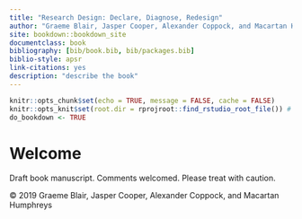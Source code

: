 ```yaml
--- 
title: "Research Design: Declare, Diagnose, Redesign"
author: "Graeme Blair, Jasper Cooper, Alexander Coppock, and Macartan Humphreys"
site: bookdown::bookdown_site
documentclass: book
bibliography: [bib/book.bib, bib/packages.bib]
biblio-style: apsr
link-citations: yes
description: "describe the book"
---
```


```r
knitr::opts_chunk$set(echo = TRUE, message = FALSE, cache = FALSE)
knitr::opts_knit$set(root.dir = rprojroot::find_rstudio_root_file()) # files are all relative to RStudio project home
do_bookdown <- TRUE
```

# Welcome {-} 

Draft book manuscript. Comments welcomed. Please treat with caution.

&copy; 2019 Graeme Blair, Jasper Cooper, Alexander Coppock, and Macartan Humphreys
